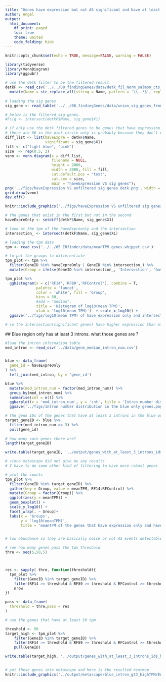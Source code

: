 ```yaml
---
title: "Genes have expression but not AS significant and have at least three introns"
author: Angel
output:
  html_document:
    df_print: paged
    toc: true
    theme: united
    code_folding: hide
---
```


```r
knitr::opts_chunk$set(echo = TRUE, message=FALSE, warning = FALSE)
```

```r
library(tidyverse)
library(VennDiagram)
library(ggpubr)
```

```r
# use the detk filter to be the filtered result
detkF <- read_csv('../../08_findingGenes/data/detk_fil_Norm_salmon_cts_replicate1_matrix.csv') %>%
  mutate(Name = str_replace_all(string = Name, pattern = '\\..*$', replacement = '')) 
  
# loading the sig genes
sig_gene <- read_table('../../08_findingGenes/data/union_sig_genes_from_3_analysis.txt', col_names = F)

# below is the filtered sig genes.
#Fsig <- intersect(detkF$Name, sig_gene$X1)
```

```r
# if only use the detk filtered genes to be genes that have expression
# there are 56 in the pink circle only is probably because they don't exist in the annotation file salmon used in the first place.
diff_list <- list(haveExpre = detkF$Name,
                  significant = sig_gene$X1)
fill <- c("light blue", "pink")
size  <- rep(0.5, 2)
venn <- venn.diagram(x = diff_list, 
                     filename = NULL,
                     height = 2000,
                     width = 2000, fill = fill,
                     cat.default.pos = "text", 
                     cat.cex = size,
                     main = "haveExpression VS sig genes");
png('../figs/haveExpression VS unfiltered sig genes detk.png', width = 4, height = 4, units = 'in', res = 300)
grid.draw(venn)
dev.off()
```
```r
knitr::include_graphics('../figs/haveExpression VS unfiltered sig genes detk.png', dpi = 300)
```

```r
# the genes that exist in the first but not in the second
haveExpreOnly <- setdiff(detkF$Name, sig_gene$X1)

```

```r
# look at the tpm of the haveExpreonly and the intersection
intersection_ <- intersect(detkF$Name, sig_gene$X1)

# loading the tpm data
tpm <- read_csv('../../05_IRfinder/data/meanTPM.genes.whippet.csv')

# to put the groups to differentiate
tpm_plot <- tpm %>%
  filter(GeneID %in% haveExpreOnly | GeneID %in% intersection_) %>%
  mutate(Group = ifelse(GeneID %in% intersection_, 'Intersection', 'haveExpreOnly'))
```

```r
tpm_plot %>%
  gghistogram(x = c('RF14','RF89','RFControl'), combine = T, 
              palette = 'lancet',
              color = 'white', fill = 'Group', 
              bins = 80,
              #add = "median",
              title = 'Histogram of log10(mean TPM)',
              xlab = 'log10(mean TPM)')  + scale_x_log10() +
  ggsave('../figs/log10(mean TPM) of have expression only and intersection genes.jpg', width = 8, height = 6)

# so the intersection(significant genes) have higher expression than others, which is great!
```

 ## Blue region only has at least 3 introns. what those genes are ?
 
```r
#load the intron information table
med_intron <- read_csv('../data/gene_median_intron_num.csv')


blue <- data_frame(
  gene_id = haveExpreOnly
) %>%
  left_join(med_intron, by = 'gene_id')

blue %>%
  mutate(med_intron_num = factor(med_intron_num)) %>%
  group_by(med_intron_num) %>%
  summarise(cnt = n()) %>%
  ggbarplot(x = 'med_intron_num', y = 'cnt', title = 'Intron number distribution in the blue only genes', label = T) +
  ggsave('../figs/Intron number distribution in the blue only genes.png', width = 12, height = 6)
```
 
```r
# the gene IDs of the genes that have at least 3 introns in the blue only region
target_geneID <- blue %>%
  filter(med_intron_num >= 3) %>%
  pull(gene_id) 
  
# how many such genes there are?
length(target_geneID)

write.table(target_geneID, '../output/genes_with_at_least_3_introns_ids.txt', quote = F, col.names = F, row.names = F)# put that in metascape and see what turns out
```

```r
# since metascape did not give me any results
# I have to do some other kind of filtering to have more robust genes

# plot the counts 
tpm_plot %>%
  filter(GeneID %in% target_geneID) %>%
  gather(key = Group, value = meanTPM, RF14:RFControl) %>%
  mutate(Group = factor(Group)) %>%
  ggplot(aes(y = meanTPM)) +
  geom_boxplot() +
  scale_y_log10() + 
  facet_wrap(. ~ Group)+
  labs(x = 'Groups', 
       y = 'log10(meanTPM)', 
       title = 'meanTPM of the genes that have expression only and have at least 3 introns')


# low abundance so they are basically noise or not AS events detectable?

```

```r
# see how many genes pass the tpm threshold
thre <- seq(5,50,5)



res <- sapply( thre, function(threshold){
  tpm_plot %>%
    filter(GeneID %in% target_geneID) %>%
    filter(RF14 >= threshold & RF89 >= threshold & RFControl >= threshold) %>%
    nrow
})

pass <- data_frame(
  threshold = thre,pass = res
)

# use the genes that have at least 50 tpm

threshold <- 50
target_high <- tpm_plot %>%
    filter(GeneID %in% target_geneID) %>%
    filter(RF14 >= threshold & RF89 >= threshold & RFControl >= threshold) %>%
    pull(GeneID)

write.table(target_high, '../output/genes_with_at_least_3_introns_ids_highTPM.txt', quote = F, col.names = F, row.names = F)
  
```

```r
# put these genes into metascape and here is the resulted heatmap
knitr::include_graphics('../output/metascape/blue_intron_gt3_highTPM/Enrichment_heatmap/HeatmapSelectedGO.png')

```


